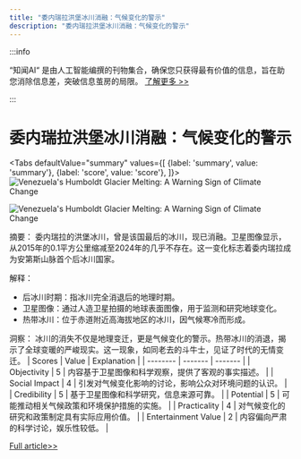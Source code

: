 ```yaml
---
title: "委内瑞拉洪堡冰川消融：气候变化的警示"
description: "委内瑞拉洪堡冰川消融：气候变化的警示"
---
```



:::info

“知闻AI“ 是由人工智能编撰的刊物集合，确保您只获得最有价值的信息，旨在助您消除信息差，突破信息茧房的局限。  [了解更多 >>](/zh-Hans/docs/guides)

:::

# 委内瑞拉洪堡冰川消融：气候变化的警示


<Tabs
	defaultValue="summary"
	values={[
	{label: 'summary', value: 'summary'},
	{label: 'score', value: 'score'},
]}>
<TabItem value="summary">
<img
  src="https://image.informedainews.com/2024/06/Eco-k1l-1717900323-0.jpg"
  alt="Venezuela's Humboldt Glacier Melting: A Warning Sign of Climate Change"
/>

<img
  src="https://image.informedainews.com/2024/06/Eco-PG8-1717900323-1.jpg"
  alt="Venezuela's Humboldt Glacier Melting: A Warning Sign of Climate Change"
/>



摘要：
委内瑞拉的洪堡冰川，曾是该国最后的冰川，现已消融。卫星图像显示，从2015年的0.1平方公里缩减至2024年的几乎不存在。这一变化标志着委内瑞拉成为安第斯山脉首个后冰川国家。

解释：
- 后冰川时期：指冰川完全消退后的地理时期。
- 卫星图像：通过人造卫星拍摄的地球表面图像，用于监测和研究地球变化。
- 热带冰川：位于赤道附近高海拔地区的冰川，因气候寒冷而形成。

洞察：
冰川的消失不仅是地理变迁，更是气候变化的警示。热带冰川的消退，揭示了全球变暖的严峻现实。这一现象，如同老去的斗牛士，见证了时代的无情变迁。
</TabItem>
<TabItem value="score">
	| Scores     | Value   | Explanation |
	| -------- | ------- | ------- |
	| Objectivity  | 5    | 内容基于卫星图像和科学观察，提供了客观的事实描述。    |
	| Social Impact | 4     | 引发对气候变化影响的讨论，影响公众对环境问题的认识。    |
	| Credibility    | 5    | 基于卫星图像和科学研究，信息来源可靠。    |
	| Potential    | 5    | 可能推动相关气候政策和环境保护措施的实施。    |
	| Practicality    | 4    | 对气候变化的研究和政策制定具有实际应用价值。    |
	| Entertainment Value    | 2    | 内容偏向严肃的科学讨论，娱乐性较低。    |
</TabItem>
</Tabs>

[Full article>>](https://www.cnbeta.com.tw/articles/science/1434043.htm)
